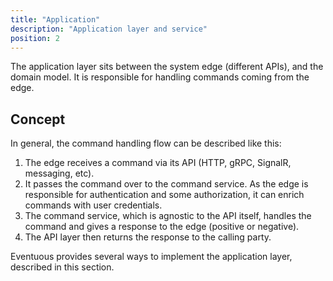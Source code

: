 ```yaml
---
title: "Application"
description: "Application layer and service"
position: 2
---
```


The application layer sits between the system edge (different APIs), and the domain model. It is responsible for handling commands coming from the edge.

## Concept

In general, the command handling flow can be described like this:

1. The edge receives a command via its API (HTTP, gRPC, SignalR, messaging, etc).
2. It passes the command over to the command service. As the edge is responsible for authentication and some authorization, it can enrich commands with user credentials.
3. The command service, which is agnostic to the API itself, handles the command and gives a response to the edge (positive or negative).
4. The API layer then returns the response to the calling party.

Eventuous provides several ways to implement the application layer, described in this section.

<DocCardList />
